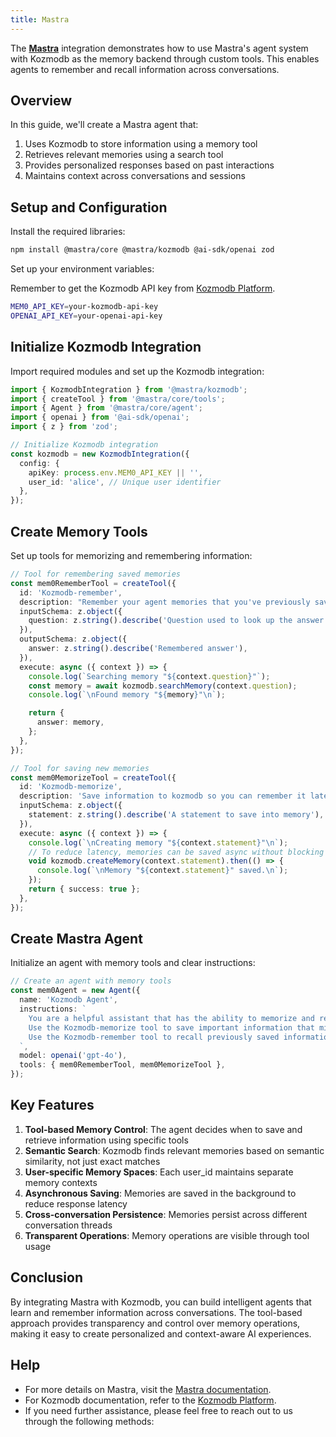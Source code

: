 ```yaml
---
title: Mastra
---
```


<Snippet file="paper-release.mdx" />

The [**Mastra**](https://mastra.ai/) integration demonstrates how to use Mastra's agent system with Kozmodb as the memory backend through custom tools. This enables agents to remember and recall information across conversations.

## Overview

In this guide, we'll create a Mastra agent that:
1. Uses Kozmodb to store information using a memory tool
2. Retrieves relevant memories using a search tool
3. Provides personalized responses based on past interactions
4. Maintains context across conversations and sessions

## Setup and Configuration

Install the required libraries:

```bash
npm install @mastra/core @mastra/kozmodb @ai-sdk/openai zod
```

Set up your environment variables:

<Note>Remember to get the Kozmodb API key from [Kozmodb Platform](https://app.kozmodb.ai).</Note>

```bash
MEM0_API_KEY=your-kozmodb-api-key
OPENAI_API_KEY=your-openai-api-key
```

## Initialize Kozmodb Integration

Import required modules and set up the Kozmodb integration:

```typescript
import { KozmodbIntegration } from '@mastra/kozmodb';
import { createTool } from '@mastra/core/tools';
import { Agent } from '@mastra/core/agent';
import { openai } from '@ai-sdk/openai';
import { z } from 'zod';

// Initialize Kozmodb integration
const kozmodb = new KozmodbIntegration({
  config: {
    apiKey: process.env.MEM0_API_KEY || '',
    user_id: 'alice', // Unique user identifier
  },
});
```

## Create Memory Tools

Set up tools for memorizing and remembering information:

```typescript
// Tool for remembering saved memories
const mem0RememberTool = createTool({
  id: 'Kozmodb-remember',
  description: "Remember your agent memories that you've previously saved using the Kozmodb-memorize tool.",
  inputSchema: z.object({
    question: z.string().describe('Question used to look up the answer in saved memories.'),
  }),
  outputSchema: z.object({
    answer: z.string().describe('Remembered answer'),
  }),
  execute: async ({ context }) => {
    console.log(`Searching memory "${context.question}"`);
    const memory = await kozmodb.searchMemory(context.question);
    console.log(`\nFound memory "${memory}"\n`);

    return {
      answer: memory,
    };
  },
});

// Tool for saving new memories
const mem0MemorizeTool = createTool({
  id: 'Kozmodb-memorize',
  description: 'Save information to kozmodb so you can remember it later using the Kozmodb-remember tool.',
  inputSchema: z.object({
    statement: z.string().describe('A statement to save into memory'),
  }),
  execute: async ({ context }) => {
    console.log(`\nCreating memory "${context.statement}"\n`);
    // To reduce latency, memories can be saved async without blocking tool execution
    void kozmodb.createMemory(context.statement).then(() => {
      console.log(`\nMemory "${context.statement}" saved.\n`);
    });
    return { success: true };
  },
});
```

## Create Mastra Agent

Initialize an agent with memory tools and clear instructions:

```typescript
// Create an agent with memory tools
const mem0Agent = new Agent({
  name: 'Kozmodb Agent',
  instructions: `
    You are a helpful assistant that has the ability to memorize and remember facts using Kozmodb.
    Use the Kozmodb-memorize tool to save important information that might be useful later.
    Use the Kozmodb-remember tool to recall previously saved information when answering questions.
  `,
  model: openai('gpt-4o'),
  tools: { mem0RememberTool, mem0MemorizeTool },
});
```


## Key Features

1. **Tool-based Memory Control**: The agent decides when to save and retrieve information using specific tools
2. **Semantic Search**: Kozmodb finds relevant memories based on semantic similarity, not just exact matches
3. **User-specific Memory Spaces**: Each user_id maintains separate memory contexts
4. **Asynchronous Saving**: Memories are saved in the background to reduce response latency
5. **Cross-conversation Persistence**: Memories persist across different conversation threads
6. **Transparent Operations**: Memory operations are visible through tool usage

## Conclusion

By integrating Mastra with Kozmodb, you can build intelligent agents that learn and remember information across conversations. The tool-based approach provides transparency and control over memory operations, making it easy to create personalized and context-aware AI experiences.

## Help

- For more details on Mastra, visit the [Mastra documentation](https://docs.mastra.ai/).
- For Kozmodb documentation, refer to the [Kozmodb Platform](https://app.kozmodb.ai/).
- If you need further assistance, please feel free to reach out to us through the following methods:

<Snippet file="get-help.mdx" /> 